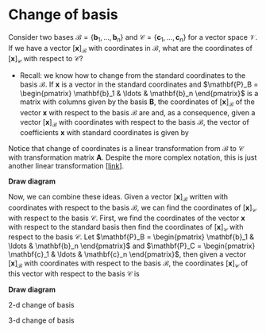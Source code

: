 # Change of basis

Consider two bases $\mathcal{B} = \{ \mathbf{b}_1, \ldots, \mathbf{b}_n \}$ and $\mathcal{C} = \{ \mathbf{c}_1, \ldots, \mathbf{c}_n \}$ for a vector space $\mathcal{V}$. If we have a vector $[\mathbf{x}]_\mathcal{B}$ with coordinates in $\mathcal{B}$, what are the coordinates of $[\mathbf{x}]_\mathcal{C}$ with respect to $\mathcal{C}$?

* Recall: we know how to change from the standard coordinates to the basis $\mathcal{B}$. If $\mathbf{x}$ is a vector in the standard coordinates and $\mathbf{P}_B = \begin{pmatrix} \mathbf{b}_1 & \ldots & \mathbf{b}_n \end{pmatrix}$ is a matrix with columns given by the basis $\mathbf{B}$, the coordinates of $[\mathbf{x}]_\mathcal{B}$ of the vector $\mathbf{x}$ with respect to the basis $\mathcal{B}$ are 
\begin{align*}
[\mathbf{x}]_\mathcal{B} = \mathbf{P}_B^{-1} \mathbf{x}
\end{align*}
and, as a consequence, given a vector $[\mathbf{x}]_\mathcal{B}$ with coordinates with respect to the basis $\mathcal{B}$, the vector of coefficients $\mathbf{x}$ with standard coordinates is given by 
\begin{align*}
\mathbf{x} = \mathbf{P}_B [\mathbf{x}]_\mathcal{B}.
\end{align*}

Notice that change of coordinates is a linear transformation from $\mathcal{B}$ to $\mathcal{C}$ with transformation matrix $\mathbf{A}$. Despite the more complex notation, this is just another linear transformation [[link](https://www.youtube.com/watch?v=VGhij2qmOs4)]. 


**Draw diagram**

Now, we can combine these ideas. Given a vector $[\mathbf{x}]_\mathcal{B}$ written with coordinates with respect to the basis $\mathcal{B}$, we can find the coordinates of $[\mathbf{x}]_\mathcal{C}$ with respect to the basis $\mathcal{C}$. First, we find the coordinates of the vector  $\mathbf{x}$ with respect to the standard basis then find the coordinates of $[\mathbf{x}]_\mathcal{C}$ with respect to the basis $\mathcal{C}$. Let $\mathbf{P}_B = \begin{pmatrix} \mathbf{b}_1 & \ldots & \mathbf{b}_n \end{pmatrix}$ and $\mathbf{P}_C = \begin{pmatrix} \mathbf{c}_1 & \ldots & \mathbf{c}_n \end{pmatrix}$, then given a vector $[\mathbf{x}]_\mathcal{B}$ with coordinates with respect to the basis $\mathcal{B}$, the coordinates $[\mathbf{x}]_\mathcal{C}$ of this vector with respect to the basis $\mathcal{C}$ is 
\begin{align*}
[\mathbf{x}]_\mathcal{C} = \mathbf{P}_C^{-1} \mathbf{P}_B [\mathbf{x}]_\mathcal{B}.
\end{align*}

**Draw diagram**

:::{.example}
2-d change of basis
:::
:::{.example}
3-d change of basis
:::




